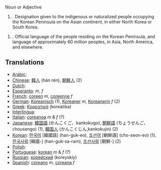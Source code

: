 Noun or Adjective

#. Designation given to the indigenous or naturalized people occupying the Korean Peninsula on the Asian continent, in either North Korea or South Korea.

#. Official language of the people residing on the Korean Peninsula, and language of approximately 60 million peoples, in Asia, North America, and elsewhere.

==Translations==
*[[Arabic]]: [[]]
*[[Chinese]]: [[韓人]] (hán rén), [[朝鮮人]] (2)
*[[Dutch]]: [[]]
*[[Esperanto]]: [[]] ''m'', [[]]  ''f''
*[[French]]: [[coreen]] ''m'', [[coreenne]]  ''f''
*[[German]]: [[Koreanisch]] (1), [[Koreaner]] ''m'', [[Koreanerin]] ''f'' (2)
*[[Greek]]: [[Κορεατικά]] (koreatika)
*[[Interlingua]]: [[]]
*[[Italian]]: [[coreanoa]] ''m'' & ''f'' (?)
*[[Japanese]]: [[韓国語]] (かんこくご、kankokugo), [[朝鮮語]] (ちょうせんご、chousengo) (1), [[韓国人]] (かんこくじん,kankokujin) (2)
*[[Korean]]: [[한국어]] [韓國語] (han-guk-eo), [[조선어]] [朝鮮語] (cho-seon-eo) (1), [[한국사람]] [韓國-] (han-guk-sa-ram), [[조선사람]] [朝鮮-] (2)
*[[Polish]]: [[]]
*[[Portuguese]]: [[korean]] ''m'' & ''f'' (?)
*[[Russian]]: [[корейский]] (koreyskiy)
*[[Spanish]]: [[coreano]] ''m'', [[coreana]]  ''f''